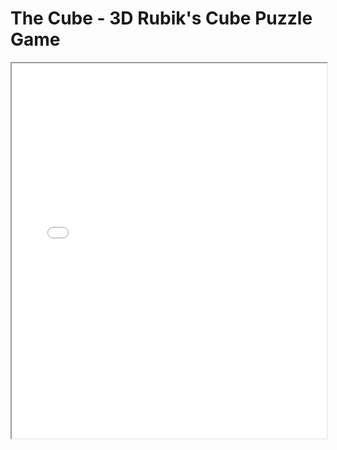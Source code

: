 # The Cube - 3D Rubik's Cube Puzzle Game

<iframe 
  src="../game/5/index.html" 
  width="100%" 
  height="600px" 
  style={{ border: 'none' }} 
  title="The Cube - 3D Rubik's Cube Puzzle Game"
/>

## Game Tags
**Categories:** Puzzle, 3D, Brain Teaser, Rubik's Cube, Skill
**Features:** Free to Play, No Download, Browser Game, HTML5, Single Player

🧩 Experience the classic Rubik's Cube in stunning 3D right in your browser! 🧩

Get ready for a mind-bending puzzle challenge with "The Cube"! This interactive 3D Rubik's Cube game lets you twist, turn, and solve the iconic puzzle anytime, anywhere—no physical cube needed!

### How to Play:
- Double-click the cube to start scrambling
- Click and drag faces to twist them
- Try to solve the cube by matching all colors on each face
- Track your solving time and compete for your personal best!

### Game Features:
- 🎛️ Customizable settings: Choose flip type, scramble length, camera angle, and color schemes
- ⏱️ Real-time timer to track your solving speed
- 📊 Stats tracking: Monitor total solves, best time, worst time, and averages
- 🎨 Multiple color themes: Cube, Erno, Dust, Camo, and Rain
- 🖱️ Intuitive controls: Simple click-and-drag interface

Challenge your spatial reasoning, improve your problem-solving skills, and see if you can beat your personal record! Whether you're a Rubik's Cube novice or a speed-solving pro, "The Cube" offers endless puzzling fun for everyone.

Ready to twist your way to victory? Start solving now! 🎉

—Free to play online—no downloads required!